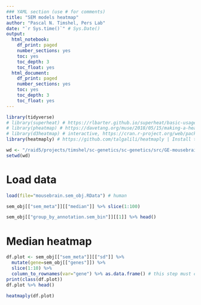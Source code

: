 ```yaml
---
### YAML section (use # for comments)
title: "SEM models heatmap"
author: "Pascal N. Timshel, Pers Lab"
date: "`r Sys.time()`" # Sys.Date()
output:
  html_notebook: 
    df_print: paged
    number_sections: yes
    toc: yes
    toc_depth: 3
    toc_float: yes
  html_document:
    df_print: paged
    number_sections: yes
    toc: yes
    toc_depth: 3
    toc_float: yes
---
```



```r
library(tidyverse)
# library(superheat) # https://rlbarter.github.io/superheat/basic-usage.html
# library(pheatmap) # https://davetang.org/muse/2018/05/15/making-a-heatmap-in-r-with-the-pheatmap-package/
# library(d3heatmap) # interactive, https://cran.r-project.org/web/packages/d3heatmap/vignettes/Introduction.html
library(heatmaply) # https://github.com/talgalili/heatmaply | Install this lib before you can save figs --> webshot::install_phantomjs()

```

```r
wd <- "/raid5/projects/timshel/sc-genetics/sc-genetics/src/GE-mousebrain/"
setwd(wd)
```


# Load data
```r
load(file="mousebrain.sem_obj.RData") # human
```


```r
sem_obj[["sem_meta"]][["median"]] %>% slice(1:100)
```

```r
sem_obj[["group_by_annotation.sem_bin"]][[1]] %>% head()
```


# Median heatmap

```r
df.plot <- sem_obj[["sem_meta"]][["sd"]] %>% 
  mutate(gene=sem_obj[["genes"]]) %>% 
  slice(1:10) %>%
  column_to_rownames(var="gene") %>% as.data.frame() # this step must come last to keep the rownames.
print(class(df.plot))
df.plot %>% head()
```


```r
heatmaply(df.plot)
```